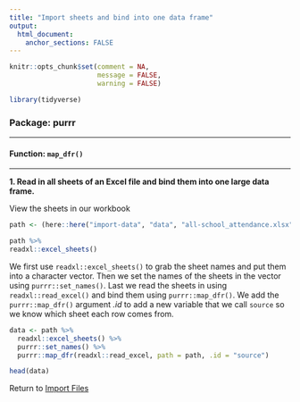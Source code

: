 ```yaml
---
title: "Import sheets and bind into one data frame"
output: 
  html_document:
    anchor_sections: FALSE
---
```


```r
knitr::opts_chunk$set(comment = NA,
                      message = FALSE,
                      warning = FALSE)

library(tidyverse)

```


### Package: purrr

---

#### Function: `map_dfr()`

---

**1\. Read in all sheets of an Excel file and bind them into one large data frame.**

View the sheets in our workbook

```r

path <- (here::here("import-data", "data", "all-school_attendance.xlsx"))

path %>% 
readxl::excel_sheets()

```

We first use `readxl::excel_sheets()` to grab the sheet names and put them into a character vector.
Then we set the names of the sheets in the vector using `purrr::set_names()`. 
Last we read the sheets in using `readxl::read_excel()` and bind them using `purrr::map_dfr()`.
We add the `purrr::map_dfr()` argument *.id* to add a new variable that we call `source` so we know which sheet each row comes from.

```r

data <- path %>% 
  readxl::excel_sheets() %>% 
  purrr::set_names() %>% 
  purrr::map_dfr(readxl::read_excel, path = path, .id = "source")

head(data)


```


Return to [Import Files](https://github.com/Cghlewis/data-wrangling-functions/wiki/Import Files)